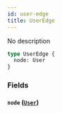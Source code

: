 ```yaml
---
id: user-edge
title: UserEdge
---
```


No description

```graphql
type UserEdge {
  node: User
}
```

### Fields

#### `node` ([`User`](/apis/shared-apis/adminidentity-api/reference/objects/user))

